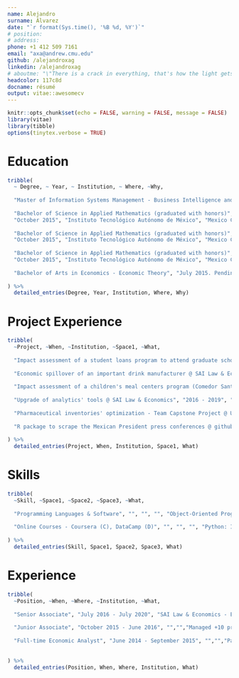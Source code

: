 ```yaml
---
name: Alejandro
surname: Álvarez
date: "`r format(Sys.time(), '%B %d, %Y')`"
# position: 
# address: 
phone: +1 412 509 7161
email: "axa@andrew.cmu.edu"
github: /alejandroxag
linkedin: /alejandroxag
# aboutme: "\"There is a crack in everything, that's how the light gets in\". Leonard Cohen. \"Anthem\". The Future, 1992."
headcolor: 117c8d
docname: résumé
output: vitae::awesomecv
---
```


```r

knitr::opts_chunk$set(echo = FALSE, warning = FALSE, message = FALSE)
library(vitae)
library(tibble)
options(tinytex.verbose = TRUE)

```

# Education

```r

tribble(
  ~ Degree, ~ Year, ~ Institution, ~ Where, ~Why,
  
  "Master of Information Systems Management - Business Intelligence and Data Analytics", "December 2021 (expected)", "Carnegie Mellon University, Heinz College", "Pittsburgh, PA", "Coursework (Fall 2020 - Spring 2021): Machine Learning for Problem Solving, Introduction to Deep Learning, Neural Networks for NLP, Object-Oriented Programming, Data Focused Python,  Database Management, Unstructured Data Analytics, Applied Econometrics, Advanced Business Analytics, Writing for ISM.",
  
  "Bachelor of Science in Applied Mathematics (graduated with honors)",
  "October 2015", "Instituto Tecnológico Autónomo de México", "Mexico City, Mexico", "Thesis work: \"Random Variants of the Kaczmarz Method\", 2015. Independent and individual study focused on the theoretical background and computational efficiency behind two of the random variants of this algorithm to numerically solve linear systems.",
  
  "Bachelor of Science in Applied Mathematics (graduated with honors)",
  "October 2015", "Instituto Tecnológico Autónomo de México", "Mexico City, Mexico", "Coursework: Numerical Analysis, Linear Programming, Numerical Optimization, Applied Statistics, Linear Algebra, Real Analysis, Functional Analysis, Measure Theory; Applied Data Science Workshop at Carnegie Mellon University (Fall 2015).",
  
  "Bachelor of Science in Applied Mathematics (graduated with honors)",
  "October 2015", "Instituto Tecnológico Autónomo de México", "Mexico City, Mexico", "Adjunct Faculty Member of the Probability and Statistics Department (Spring 2015) and the Mathematics Department (Fall 2013 - Fall 2014).",
  
  "Bachelor of Arts in Economics - Economic Theory", "July 2015. Pending graduation", "", "", "Coursework: Advanced Microeconometrics, Advanced Macroeconometrics, Consumer Theory, General Equilibrium Theory, Game Theory.",
  
) %>%
  detailed_entries(Degree, Year, Institution, Where, Why)

```

# Project Experience

```r

tribble(
  ~Project, ~When, ~Institution, ~Space1, ~What,
  
  "Impact assessment of a student loans program to attend graduate school abroad (FUNED) @ SAI Law & Economics", "2020", "", "", "Designed and conducted an extensive electronic survey. Managed the data gathering and cleansing processes. Conducted the process to stratify the sample using unsupervised methods (PCA and clustering) and supervised the econometric analysis to assess the programs’ impact on different beneficiaries’ profiles.",
  
  "Economic spillover of an important drink manufacturer @ SAI Law & Economics", "2019", "", "", "Gathered product-level information on sales, employees, and supplies purchases of 11 companies in 32 states in Mexico. Designed a relational database to store such information. Developed an internal R package to implement Input‑Output methodologies. Delivered through an R Bookdown.",
  
  "Impact assessment of a children's meal centers program (Comedor Santa María A.C.) on their education @ SAI Law & Economics", "2018", "", "", "Worked with the program's information and public information from the Mexican Population Census to create control groups through a propensity score matching methodology and measure the difference in school attendance rates.",
  
  "Upgrade of analytics' tools @ SAI Law & Economics", "2016 - 2019", "", "", "Led and implemented Economic Consulting Team’s toolbox migration, from 100% Excelusage to 100% R usage. Actively trained firm’s Partners, JuniorAssociates, and Analysts, in the usage of R Programming Language. Established Git as my team’s version control tool. Self‑taught to programming with R and using Git.",
  
  "Pharmaceutical inventories' optimization - Team Capstone Project @ UPMC Enterprises - Carnegie Mellon University", "Summer 2015", "", "", "Developed a predictive algorithm with Python to make projections about the drugs needed to be purchased, based on the patients’ visits and medical records, which consisted of estimating multivariate distributions to find the optimal quantities in terms of a loss function.",
  
  "R package to scrape the Mexican President press conferences @ github.com/alejandroxag/amloconf (Personal Pet Project)", "October 2020", "", "", "Developed an R package to web scrape the stenographic versions of the Mexican President's conferences, for text mining or sentiment analysis.",
  
) %>%
  detailed_entries(Project, When, Institution, Space1, What)

```

# Skills

```r

tribble(
  ~Skill, ~Space1, ~Space2, ~Space3, ~What,
  
  "Programming Languages & Software", "", "", "", "Object-Oriented Programming, Data-Focused Programming and Statistical Analysis: Python, Java, R and Matlab/Octave; Database Management: Oracle and MySQL; Reproducible documents, data visualization and markup languages: R, R Markdown, Shiny, Jupyter, LaTeX. Version control: Git.",
  
  "Online Courses - Coursera (C), DataCamp (D)", "", "", "", "Python: Introduction to Python (D), Intermediate Python (D), Python DS Toolbox 1 & 2 (D); Git: Introduction to Git (D); ML: ML for everyone (D), Machine Learning by Stanford University (C).",
  
) %>%
  detailed_entries(Skill, Space1, Space2, Space3, What)

```

# Experience

```r

tribble(
  ~Position, ~When, ~Where, ~Institution, ~What,
  
  "Senior Associate", "July 2016 - July 2020", "SAI Law & Economics - Economic Consulting Team","Mexico City, Mexico","Managed +50 projects, in charge of their strategic and methodological planning, and execution (Statistical Analysis, Data visualization, Database Design, Economic analysis). Participated in +100 projects for +100 clients. Billed +1.1 Million USD. Coordinated the JA's and BA's team.",
  
  "Junior Associate", "October 2015 - June 2016", "","","Managed +10 projects and participated in +20 projects. Supervised and improved teams' usage of technical and analytical tools.",
  
  "Full-time Economic Analyst", "June 2014 - September 2015", "","","Participated in +30 projects. Pioneered the use of R Programming Language.",
  
  
) %>%
  detailed_entries(Position, When, Where, Institution, What)

```


